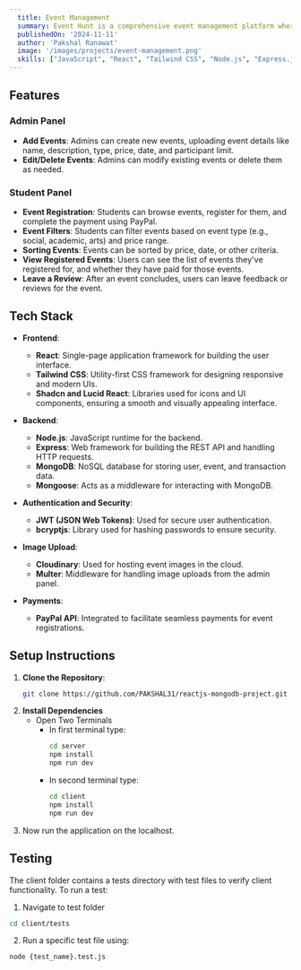 ---
  title: Event Management
  summary: Event Hunt is a comprehensive event management platform where admins can easily create and manage events, while students can register for events, pay via PayPal, and participate. The platform offers an intuitive interface for filtering, sorting, and managing events, with added features like user authentication and post-event reviews.
  publishedOn: '2024-11-11'
  author: 'Pakshal Ranawat'
  image: '/images/projects/event-management.png'
  skills: ["JavaScript", "React", "Tailwind CSS", "Node.js", "Express.js", "MongoDB","JWT","PayPal API"] 
---

## Features

### Admin Panel
- **Add Events**: Admins can create new events, uploading event details like name, description, type, price, date, and participant limit.
- **Edit/Delete Events**: Admins can modify existing events or delete them as needed.

### Student Panel
- **Event Registration**: Students can browse events, register for them, and complete the payment using PayPal.
- **Event Filters**: Students can filter events based on event type (e.g., social, academic, arts) and price range.
- **Sorting Events**: Events can be sorted by price, date, or other criteria.
- **View Registered Events**: Users can see the list of events they've registered for, and whether they have paid for those events.
- **Leave a Review**: After an event concludes, users can leave feedback or reviews for the event.

## Tech Stack

- **Frontend**: 
  - **React**: Single-page application framework for building the user interface.
  - **Tailwind CSS**: Utility-first CSS framework for designing responsive and modern UIs.
  - **Shadcn and Lucid React**: Libraries used for icons and UI components, ensuring a smooth and visually appealing interface.
  
- **Backend**: 
  - **Node.js**: JavaScript runtime for the backend.
  - **Express**: Web framework for building the REST API and handling HTTP requests.
  - **MongoDB**: NoSQL database for storing user, event, and transaction data.
  - **Mongoose**: Acts as a middleware for interacting with MongoDB.

- **Authentication and Security**:
  - **JWT (JSON Web Tokens)**: Used for secure user authentication.
  - **bcryptjs**: Library used for hashing passwords to ensure security.

- **Image Upload**:
  - **Cloudinary**: Used for hosting event images in the cloud.
  - **Multer**: Middleware for handling image uploads from the admin panel.

- **Payments**:
  - **PayPal API**: Integrated to facilitate seamless payments for event registrations.


## Setup Instructions

1. **Clone the Repository**:
   ```bash
   git clone https://github.com/PAKSHAL31/reactjs-mongodb-project.git
   ```
2. **Install Dependencies**
    - Open Two Terminals
      - In first terminal type:
        ```bash
        cd server
        npm install
        npm run dev
        ```
      - In second terminal type:
        ```bash
        cd client
        npm install
        npm run dev
        ```
3. Now run the application on the localhost.

## Testing

The client folder contains a tests directory with test files to verify client functionality. To run a test:
1. Navigate to test folder
```bash
cd client/tests
```

2. Run a specific test file using:
```bash
node {test_name}.test.js
```



